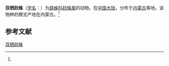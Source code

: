 {{Speciesbox
| name = 双栖跃蛛
| status = 
| status_system = 
| image = 
| genus = Sitticus
| species = paraviduus
| authority = (Schenkel, 1963)<ref name='id14875'>{{cite web| url =http://www.bioinfo.cn/db05/BjdwSpecies.php?action=view&id=14875| title =双栖跃蛛| work =《中国动物物种编目数据库》| publisher =中国科学院微生物研究所| author =中国科学院动物研究所| accessdate =2009-04-28| deadurl =yes| archiveurl =https://web.archive.org/web/20160305034249/http://www.bioinfo.cn/db05/BjdwSpecies.php?action=view&id=14875| archivedate =2016-03-05}}</ref>
}}

'''双栖跃蛛'''（[[学名|学名]]：{{lang|la|''Sitticus paraviduus''}}）为[[跳蛛科|跳蛛科]][[跃蛛属|跃蛛属]]的动物。在[[中国大陆|中国大陆]]，分布于[[内蒙古|内蒙古]]等地。该物种的模式产地在内蒙古。<ref name='id14875'/>

== 参考文献 ==
{{reflist}}

{{Wikispecies|Sitticus paraviduus}}

[[Category:跃蛛属|双栖跃蛛]]


{{蜘蛛小作品}}